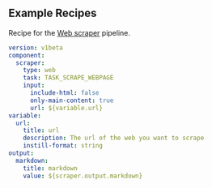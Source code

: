 

## Example Recipes

Recipe for the [Web scraper](https://instill.tech/instill-ai/pipelines/web-scraper/playground) pipeline.

```yaml
version: v1beta
component:
  scraper:
    type: web
    task: TASK_SCRAPE_WEBPAGE
    input:
      include-html: false
      only-main-content: true
      url: ${variable.url}
variable:
  url:
    title: url
    description: The url of the web you want to scrape
    instill-format: string
output:
  markdown:
    title: markdown
    value: ${scraper.output.markdown}
```
